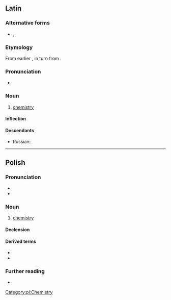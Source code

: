 {{also|chémia}}
==Latin==
{{wikipedia|lang=la}}

===Alternative forms===
* {{l|la|chimia}}, {{l|la|chymia}}

===Etymology===
From earlier {{m|la|alchēmia||alchemy}}, in turn from {{der|la|ar|اَلْكِيمِيَاء‎}}.

===Pronunciation===
* {{la-IPA|chēmia}}

===Noun===
{{la-noun|chēmia|chēmiae|f|first}}

# {{lb|la|New Latin}} [[chemistry]]

====Inflection====
{{la-decl-1st|chēmi|num=sg}}

====Descendants====
* Russian: {{l|ru|хи́мия|g=f}}

{{C|la|Sciences}}

----

==Polish==

===Pronunciation===
* {{pl-IPA|/chemja/}}
* {{audio|Pl-chemia.ogg|audio|lang=pl}}

===Noun===
{{pl-noun|f}}

# [[chemistry]]

====Declension====
{{pl-decl-noun-f|tantum=s}}

====Derived terms====
* {{l|pl|chemiczny}}
* {{l|pl|chemik}}

===Further reading===
* {{R:PWN}}

[[Category:pl:Chemistry]]